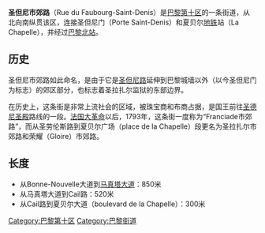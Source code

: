 {{Paris_streetbox
| arr_num=10 
| streetname=圣但尼市郊路<br />Rue de FAUBOURG-<br>SAINT-DENIS
| x=145
| y=45
| paris_map=[[image:paris_plan_wee_green_jms.jpg|image:paris_plan_wee_green_jms.jpg]] 
| arr1=第十区
| quarter=圣但尼门（Porte Saint-Denis）、[[quartier_Saint-Vincent-de-Paul|Saint-Vincent-de-Paul]] 
| begins= Bonne-Nouvelle大道
| beginsnum=2号
| ends=夏贝尔大道
| endsnum=37号
| length=1672
| width= 17.5 - 20
| creation=
| denomination=
| area_map=File:Carrefour de la rue du faubourg saint-denis, rue louis blanc, boulevard de la chapelle (regardant vers l'est) 01.jpg
| caption=圣但尼市郊路与夏贝尔大道路口
}}
'''圣但尼市郊路'''（Rue du Faubourg-Saint-Denis）是[[巴黎第十区|巴黎第十区]]的一条街道，从北向南纵贯该区，连接圣但尼门（Porte Saint-Denis）和夏贝尔[[巴黎地铁|地铁]]站（La Chapelle），并经过[[巴黎北站|巴黎北站]]。

==历史==
圣但尼市郊路如此命名，是由于它是[[圣但尼路|圣但尼路]]延伸到巴黎城墙以外（以今圣但尼门为标志）的郊区部分，也标志着圣拉扎尔监狱的东部边界。

在历史上，这条街是非常上流社会的区域，被珠宝商和布商占据，是国王前往[[圣德尼圣殿|圣德尼圣殿]]路线的一段。[[法国大革命|法国大革命]]以后，1793年，这条街一度称为“Franciade市郊路”，而从圣劳伦斯路到夏贝尔广场（place de la Chapelle）段更名为圣拉扎尔市郊路和荣耀（Gloire）市郊路。

==长度==
* 从Bonne-Nouvelle大道到[[马真塔大道|马真塔大道]]：850米 
* 从马真塔大道到Cail路：520米 
* 从Cail路到夏贝尔大道（boulevard de la Chapelle）：300米

{{Commonscat|Rue du Faubourg-Saint-Denis (Paris)|圣但尼郊区街}}

{{coord|48|52|23|N|2|21|16|E|type:landmark_region:FR|display=title}}

[[Category:巴黎第十区|Category:巴黎第十区]]
[[Category:巴黎街道|Category:巴黎街道]]